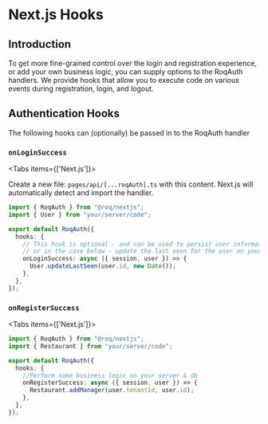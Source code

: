 
# Next.js Hooks

## Introduction

To get more fine-grained control over the login and registration experience, or add your own business logic, you can supply options to the RoqAuth handlers.
We provide hooks that allow you to execute code on various events during registration, login, and logout.

## Authentication Hooks

The following hooks can (optionally) be passed in to the RoqAuth handler

### `onLoginSuccess`

<Tabs items={['Next.js']}><Tab>

Create a new file: `pages/api/[...roqAuth].ts` with this content. Next.js will automatically detect and import the
handler.

```typescript
import { RoqAuth } from "@roq/nextjs";
import { User } from "your/server/code";

export default RoqAuth({
  hooks: {
    // This hook is optional - and can be used to persist user information,
    // or in the case below - update the last seen for the user on your database
    onLoginSuccess: async ({ session, user }) => {
      User.updateLastSeen(user.id, new Date());
    },
  },
});
```

</Tab>
</Tabs>

### `onRegisterSuccess`

<Tabs items={['Next.js']}><Tab>

```typescript
import { RoqAuth } from "@roq/nextjs";
import { Restaurant } from "your/server/code";

export default RoqAuth({
  hooks: {
    //Perform some business logic on your server & db
    onRegisterSuccess: async ({ session, user }) => {
      Restaurant.addManager(user.tenantId, user.id);
    },
  },
});
```

</Tab>
</Tabs>
